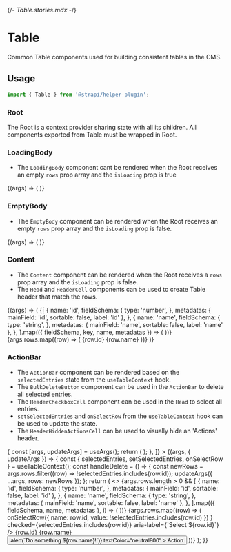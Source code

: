 {/*- Table.stories.mdx -*/}


<Meta title="components/Table" component={Table} />

# Table

Common Table components used for building consistent tables in the CMS.

## Usage

```js
import { Table } from '@strapi/helper-plugin';
```

### Root

The Root is a context provider sharing state with all its children. All components exported from Table must be wrapped in Root.

### LoadingBody

- The `LoadingBody` component cant be rendered when the Root receives an empty `rows` prop array and the `isLoading` prop is true

<Canvas>
  <Story
    name="LoadingBody"
    args={{
      rows: [],
      isLoading: true,
      colCount: 0,
    }}
  >
    {(args) => (
      <Table.Root {...args}>
        <Table.Content>
          <Table.LoadingBody />
        </Table.Content>
      </Table.Root>
    )}
  </Story>
</Canvas>

### EmptyBody

- The `EmptyBody` component can be rendered when the Root receives an empty `rows` prop array and the `isLoading` prop is false.

<Canvas>
  <Story
    name="EmptyBody"
    args={{
      rows: [],
      isLoading: false,
      colCount: 0,
    }}
  >
    {(args) => (
      <Table.Root {...args}>
        <Table.Content>
          <Table.EmptyBody contentType="Test" />
        </Table.Content>
      </Table.Root>
    )}
  </Story>
</Canvas>

### Content

- The `Content` component can be rendered when the Root receives a `rows` prop array and the `isLoading` prop is false.
- The `Head` and `HeaderCell` components can be used to create Table header that match the rows.

<Canvas>
  <Story
    name="Content"
    args={{
      rows: [
        { id: 1, name: 'George' },
        { id: 2, name: 'Paul' },
      ],
      isLoading: false,
      colCount: 2,
    }}
  >
    {(args) => (
      <Table.Root {...args}>
        <Table.Content>
          <Table.Head>
            {[
              {
                name: 'id',
                fieldSchema: {
                  type: 'number',
                },
                metadatas: { mainField: 'id', sortable: false, label: 'id' },
              },
              {
                name: 'name',
                fieldSchema: {
                  type: 'string',
                },
                metadatas: { mainField: 'name', sortable: false, label: 'name' },
              },
            ].map(({ fieldSchema, key, name, metadatas }) => (
              <Table.HeaderCell
                key={key}
                name={name}
                fieldSchemaType={fieldSchema.type}
                relationFieldName={metadatas.mainField?.name}
                isSortable={metadatas.sortable}
                label={metadatas.label}
              />
            ))}
          </Table.Head>
          <Tbody>
            {args.rows.map((row) => (
              <Tr key={row.id}>
                <Td>
                  <Typography textColor="neutral800">{row.id}</Typography>
                </Td>
                <Td>
                  <Typography textColor="neutral800">{row.name}</Typography>
                </Td>
              </Tr>
            ))}
          </Tbody>
        </Table.Content>
      </Table.Root>
    )}
  </Story>
</Canvas>

### ActionBar

- The `ActionBar` component can be rendered based on the `selectedEntries` state from the `useTableContext` hook.
- The `BulkDeleteButton` component can be used in the `ActionBar` to delete all selected entries.
- The `HeaderCheckboxCell` component can be used in the `Head` to select all entries.
- `setSelectedEntries` and `onSelectRow` from the `useTableContext` hook can be used to update the state.
- The `HeaderHiddenActionsCell` can be used to visually hide an 'Actions' header.

<Canvas>
  <Story
    name="ActionBar"
    args={{
      rows: [
        { id: 1, name: 'George' },
        { id: 2, name: 'Paul' },
      ],
      isLoading: false,
      colCount: 4,
    }}
    decorators={[
      (Story, context) => {
        const [args, updateArgs] = useArgs();
        return (
          <Table.Root {...args}>
            <Story updateArgs={updateArgs} />
          </Table.Root>
        );
      },
    ]}
  >
    {(args, { updateArgs }) => {
      const { selectedEntries, setSelectedEntries, onSelectRow } = useTableContext();
      const handleDelete = () => {
        const newRows = args.rows.filter((row) => !selectedEntries.includes(row.id));
        updateArgs({ ...args, rows: newRows });
      };
      return (
        <>
          <Table.ActionBar>
            <Table.BulkDeleteButton onConfirmDeleteAll={handleDelete} />
          </Table.ActionBar>
          <Table.Content>
            <Table.Head>
              <Table.HeaderCheckboxCell />
              {args.rows.length > 0 &&
                [
                  {
                    name: 'id',
                    fieldSchema: {
                      type: 'number',
                    },
                    metadatas: { mainField: 'id', sortable: false, label: 'id' },
                  },
                  {
                    name: 'name',
                    fieldSchema: {
                      type: 'string',
                    },
                    metadatas: { mainField: 'name', sortable: false, label: 'name' },
                  },
                ].map(({ fieldSchema, name, metadatas }, i) => (
                  <Table.HeaderCell
                    key={i}
                    name={name}
                    fieldSchemaType={fieldSchema.type}
                    relationFieldName={metadatas.mainField?.name}
                    isSortable={metadatas.sortable}
                    label={metadatas.label}
                  />
                ))}
              <Table.HeaderHiddenActionsCell />
            </Table.Head>
            <Table.EmptyBody contentType="test" />
            <Table.LoadingBody />
            <Tbody>
              {args.rows.map((row) => (
                <Tr key={row.id}>
                  <Td>
                    <BaseCheckbox
                      onChange={() =>
                        onSelectRow({ name: row.id, value: !selectedEntries.includes(row.id) })
                      }
                      checked={selectedEntries.includes(row.id)}
                      aria-label={`Select ${row.id}`}
                    />
                  </Td>
                  <Td>
                    <Typography textColor="neutral800">{row.id}</Typography>
                  </Td>
                  <Td>
                    <Typography textColor="neutral800">{row.name}</Typography>
                  </Td>
                  <Td>
                    <Flex gap={1} justifyContent="end">
                      <Button
                        onClick={() => alert(`Do something ${row.name}!`)}
                        textColor="neutral800"
                      >
                        Action
                      </Button>
                    </Flex>
                  </Td>
                </Tr>
              ))}
            </Tbody>
          </Table.Content>
        </>
      );
    }}
  </Story>
</Canvas>
